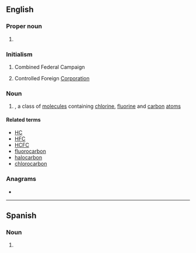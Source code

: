==English==

===Proper noun===
{{en-proper noun}}

# {{lb|en|soccer}} {{initialism of|en|{{w|Chelsea Football Club}}}}

===Initialism===
{{rfc-header|lang=en|Initialism}}
{{head|en|initialism}}

# {{lb|en|US}} Combined Federal Campaign
# {{lb|en|business}} Controlled Foreign [[corporation|Corporation]]

===Noun===
{{en-noun}}

# {{lb|en|organic chemistry}} {{initialism of|en|chlorofluorocarbon}}, a class of [[molecule]]s containing [[chlorine]], [[fluorine]] and [[carbon]] [[atom]]s

====Related terms====
{{sense|chlorofluorocarbon}}
* [[HC]]
* [[HFC]]
* [[HCFC]]
* [[fluorocarbon]]
* [[halocarbon]]
* [[chlorocarbon]]

===Anagrams===
* {{anagrams|en|a=ccf|CCF|Ccf|FCC|ccf|fcc}}

----

==Spanish==
{{wikipedia}}

===Noun===
{{es-noun|m|CFC}}

# {{lb|es|organic chemistry}} {{initialism of|es|clorofluorocarbono}}